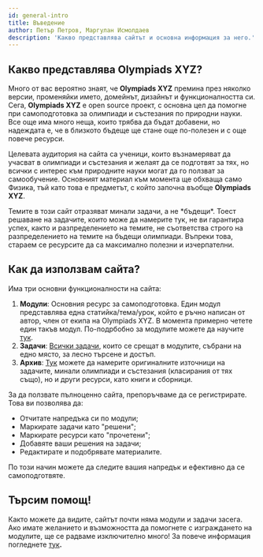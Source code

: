 ```yaml
---
id: general-intro
title: Въведение
author: Петър Петров, Маргулан Исмолдаев
description: 'Какво представлява сайтът и основна информация за него.'
---
```


## Какво представлява **Olympiads XYZ**?

Много от вас вероятно знаят, че **Olympiads XYZ** премина през няколко версии, променяйки името, домейнът, дизайнът и функционалността си. Сега, **Olympiads XYZ** е open source проект, с основна цел да помогне при самоподготовка за олимпиади и състезания по природни науки. Все още има много неща, които трябва да бъдат добавени, но надеждата е, че в близкото бъдеще ще стане още по-полезен и с още повече ресурси.


Целевата аудитория на сайта са ученици, които възнамеряват да учасват в олимпиади и състезания и желаят да се подготвят за тях, но всички с интерес към природните науки могат да го ползват за самообучение.
Основният материал към момента ще обхваща само Физика, тъй като това е предметът, с който започна въобще **Olympiads XYZ**.

<Warning title="Olympiads XYZ не се обвързва официално с нито една олимпиада!">
Темите в този сайт отразяват минали задачи, а не *бъдещи*. Тоест решаване на задачите, които може да намерите тук, не ви гарантира успех, както и разпределението на темите, не съответства строго на разпределението на темите на бъдещи олимпиади. Въпреки това, стараем се ресурсите да са максимално полезни и изчерпателни.
</Warning>

## Как да използвам сайта?

Има три основни функционалности на сайта:

1. **Модули**: Основния ресурс за самоподготовка. Един модул представлява една статийка/тема/урок, който е ръчно написан от автор, член от екипа на Olympiads XYZ. В момента примерно четете един такъв модул. По-подрбобно за модулите можете да научите [тук](/general).
2. **Задачи**: [Всички задачи](/problems), които се срещат в модулите, събрани на едно място, за лесно търсене и достъп.
3. **Архив**: [Тук](/archive) можете да намерите оригиналните източници на задачите, минали олимпиади и състезания (класирания от тях също), но и други ресурси, като книги и сборници.

За да ползвате пълноценно сайта, препоръчваме да се регистрирате. Това ви позволява да:

- Отчитате напредъка си по модули;
- Маркирате задачи като "решени";
- Маркирате ресурси като "прочетени";
- Добавяте ваши решения на задачи;
- Редактирате и подобрявате материалите.

По този начин можете да следите вашия напредък и ефективно да се самоподготвяте.

## Търсим помощ!

Както можете да видите, сайтът почти няма модули и задачи засега. Ако имате желанието и възможността да помогнете с изграждането на модулите, ще се радваме изключително много! За повече информация погледнете [тук](/general)**.**
